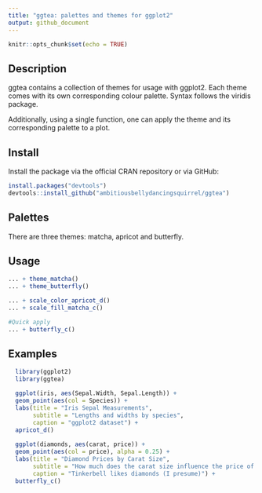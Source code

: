```yaml
---
title: "ggtea: palettes and themes for ggplot2"
output: github_document
---
```


```r
knitr::opts_chunk$set(echo = TRUE)
```

## Description

ggtea contains a collection of themes for usage with ggplot2. Each 
theme comes with its own corresponding colour palette. Syntax follows the
viridis package.

Additionally, using a single function, one can apply the theme and its corresponding 
palette to a plot.

## Install

Install the package via the official CRAN repository or via GitHub:

```r
install.packages("devtools")
devtools::install_github("ambitiousbellydancingsquirrel/ggtea")
```


## Palettes

There are three themes: matcha, apricot and butterfly.

## Usage

```r
... + theme_matcha()
... + theme_butterfly()

... + scale_color_apricot_d()
... + scale_fill_matcha_c()

#Quick apply
... + butterfly_c()
```

## Examples

```r
  library(ggplot2)
  library(ggtea)

  ggplot(iris, aes(Sepal.Width, Sepal.Length)) + 
  geom_point(aes(col = Species)) + 
  labs(title = "Iris Sepal Measurements",
       subtitle = "Lengths and widths by species",
       caption = "ggplot2 dataset") +
  apricot_d()
  
  ggplot(diamonds, aes(carat, price)) + 
  geom_point(aes(col = price), alpha = 0.25) + 
  labs(title = "Diamond Prices by Carat Size",
       subtitle = "How much does the carat size influence the price of a diamond?",
       caption = "Tinkerbell likes diamonds (I presume)") + 
  butterfly_c()
                
```


